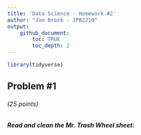 ```yaml
---
title: 'Data Science - Homework #2'
author: "Jon Brock - JPB2210"
output: 
    github_document:
        toc: TRUE
        toc_depth: 2
---
```


```r
library(tidyverse)
```

## Problem #1
###### (*25 points*)
##### *Read and clean the Mr. Trash Wheel sheet:*